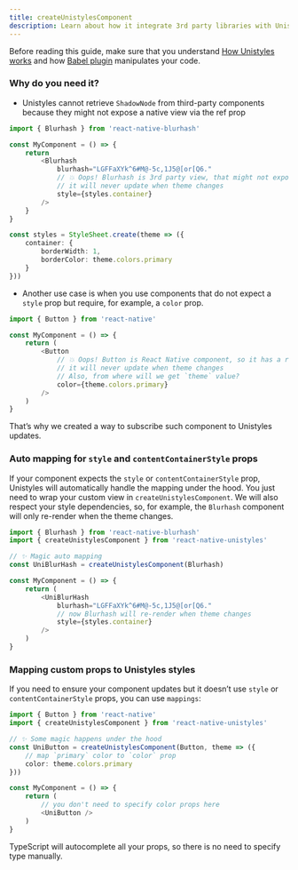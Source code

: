 ```yaml
---
title: createUnistylesComponent
description: Learn about how it integrate 3rd party libraries with Unistyles engine
---
```



Before reading this guide, make sure that you understand [How Unistyles works](/v3/start/how-unistyles-works) and how [Babel plugin](/v3/other/babel-plugin)
manipulates your code.

### Why do you need it?

- Unistyles cannot retrieve `ShadowNode` from third-party components because they might not expose a native view via the ref prop

```ts
import { Blurhash } from 'react-native-blurhash'

const MyComponent = () => {
    return
        <Blurhash
            blurhash="LGFFaXYk^6#M@-5c,1J5@[or[Q6."
            // 💥 Oops! Blurhash is 3rd party view, that might not expose the `ref` prop
            // it will never update when theme changes
            style={styles.container}
        />
    }
}

const styles = StyleSheet.create(theme => ({
    container: {
        borderWidth: 1,
        borderColor: theme.colors.primary
    }
}))
```

- Another use case is when you use components that do not expect a `style` prop but require, for example, a `color` prop.

```ts
import { Button } from 'react-native'

const MyComponent = () => {
    return (
        <Button
            // 💥 Oops! Button is React Native component, so it has a ref, but it doesn't expect `style` prop
            // it will never update when theme changes
            // Also, from where will we get `theme` value?
            color={theme.colors.primary}
        />
    )
}
```

That’s why we created a way to subscribe such component to Unistyles updates.

### Auto mapping for `style` and `contentContainerStyle` props

If your component expects the `style` or `contentContainerStyle` prop, Unistyles will automatically handle the mapping under the hood.
You just need to wrap your custom view in `createUnistylesComponent`. We will also respect your style dependencies, so, for example, the `Blurhash` component will only re-render when the theme changes.


```ts
import { Blurhash } from 'react-native-blurhash'
import { createUnistylesComponent } from 'react-native-unistyles'

// ✨ Magic auto mapping
const UniBlurHash = createUnistylesComponent(Blurhash)

const MyComponent = () => {
    return (
        <UniBlurHash
            blurhash="LGFFaXYk^6#M@-5c,1J5@[or[Q6."
            // now Blurhash will re-render when theme changes
            style={styles.container}
        />
    )
}
```

### Mapping custom props to Unistyles styles

If you need to ensure your component updates but it doesn’t use `style` or `contentContainerStyle` props, you can use `mappings`:

```ts
import { Button } from 'react-native'
import { createUnistylesComponent } from 'react-native-unistyles'

// ✨ Some magic happens under the hood
const UniButton = createUnistylesComponent(Button, theme => ({
    // map `primary` color to `color` prop
    color: theme.colors.primary
}))

const MyComponent = () => {
    return (
        // you don't need to specify color props here
        <UniButton />
    )
}
```

TypeScript will autocomplete all your props, so there is no need to specify type manually.
